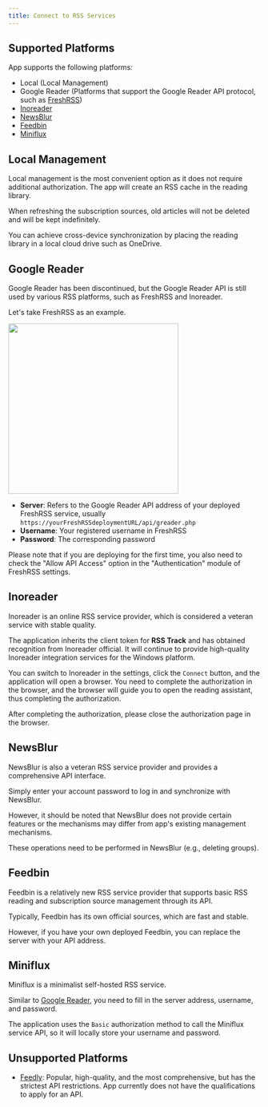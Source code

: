 ```yaml
---
title: Connect to RSS Services
---
```



## Supported Platforms

App supports the following platforms:

- Local (Local Management)
- Google Reader (Platforms that support the Google Reader API protocol, such as [FreshRSS](https://www.freshrss.org))
- [Inoreader](https://www.inoreader.com)
- [NewsBlur](https://www.newsblur.com)
- [Feedbin](https://feedbin.com)
- [Miniflux](https://miniflux.app)

## Local Management

Local management is the most convenient option as it does not require additional authorization. The app will create an RSS cache in the reading library.

When refreshing the subscription sources, old articles will not be deleted and will be kept indefinitely.

You can achieve cross-device synchronization by placing the reading library in a local cloud drive such as OneDrive.

## Google Reader

Google Reader has been discontinued, but the Google Reader API is still used by various RSS platforms, such as FreshRSS and Inoreader.

Let's take FreshRSS as an example.

<img src={gReaderAuth} width="340px" />

- **Server**: Refers to the Google Reader API address of your deployed FreshRSS service, usually `https://yourFreshRSSdeploymentURL/api/greader.php`
- **Username**: Your registered username in FreshRSS
- **Password**: The corresponding password

Please note that if you are deploying for the first time, you also need to check the "Allow API Access" option in the "Authentication" module of FreshRSS settings.

## Inoreader

Inoreader is an online RSS service provider, which is considered a veteran service with stable quality.

The application inherits the client token for **RSS Track** and has obtained recognition from Inoreader official. It will continue to provide high-quality Inoreader integration services for the Windows platform.

You can switch to Inoreader in the settings, click the `Connect` button, and the application will open a browser. You need to complete the authorization in the browser, and the browser will guide you to open the reading assistant, thus completing the authorization.

After completing the authorization, please close the authorization page in the browser.

## NewsBlur

NewsBlur is also a veteran RSS service provider and provides a comprehensive API interface.

Simply enter your account password to log in and synchronize with NewsBlur.

However, it should be noted that NewsBlur does not provide certain features or the mechanisms may differ from app's existing management mechanisms.

These operations need to be performed in NewsBlur (e.g., deleting groups).

## Feedbin

Feedbin is a relatively new RSS service provider that supports basic RSS reading and subscription source management through its API.

Typically, Feedbin has its own official sources, which are fast and stable.

However, if you have your own deployed Feedbin, you can replace the server with your API address.

## Miniflux

Miniflux is a minimalist self-hosted RSS service.

Similar to [Google Reader](#google-reader), you need to fill in the server address, username, and password.

The application uses the `Basic` authorization method to call the Miniflux service API, so it will locally store your username and password.

## Unsupported Platforms

- [Feedly](https://feedly.com/): Popular, high-quality, and the most comprehensive, but has the strictest API restrictions. App currently does not have the qualifications to apply for an API.